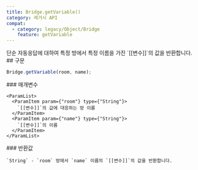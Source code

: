 ```yaml
---
title: Bridge.getVariable()
category: 레거시 API
compat:
  - category: legacy/Object/Bridge
    feature: getVariable
---
```


<Section>
  단순 자동응답에 대하여 특정 방에서 특정 이름을 가진 `[[변수]]`의 값을 반환합니다.
</Section>
<Section>
  ## 구문

  ~~~js
  Bridge.getVariable(room, name);
  ~~~

  <Section>
    ### 매개변수

    <ParamList>
      <ParamItem param={"room"} type={"String"}>
        `[[변수]]`의 값에 대응하는 방 이름
      </ParamItem>
      <ParamItem param={"name"} type={"String"}>
        `[[변수]]`의 이름
      </ParamItem>
    </ParamList>
  </Section>
  <Section>
    ### 반환값

    `String` - `room` 방에서 `name` 이름의 `[[변수]]`의 값을 반환합니다.
  </Section>
</Section>